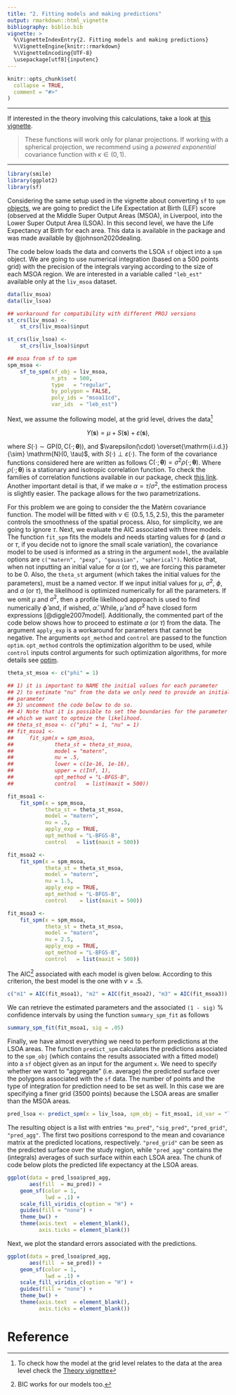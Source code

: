 ```yaml
---
title: "2. Fitting models and making predictions"
output: rmarkdown::html_vignette
bibliography: biblio.bib
vignette: >
  %\VignetteIndexEntry{2. Fitting models and making predictions}
  %\VignetteEngine{knitr::rmarkdown}
  %\VignetteEncoding{UTF-8}
  \usepackage[utf8]{inputenc}
---
```


```r
knitr::opts_chunk$set(
  collapse = TRUE,
  comment = "#>"
)
```

---

If interested in the theory involving this calculations, take a look at [this
vignette](https://lcgodoy.me/smile/articles/theory.html).

> These functions will work only for planar projections. If working with a
> spherical projection, we recommend using a _powered exponential_ covariance
> function with $\kappa \in (0, 1)$.

---

```r
library(smile)
library(ggplot2)
library(sf)
```

Considering the same setup used in the vignette about converting `sf` to `spm`
[objects](https://lcgodoy.me/smile/articles/sf-to-spm.html), we are going to
predict the Life Expectation at Birth (LEF) score (observed at the Middle Super
Output Areas (MSOA), in Liverpool, into the Lower Super Output Area (LSOA). In
this second level, we have the Life Expectancy at Birth for each area. This data
is available in the package and was made available by @johnson2020dealing.


The code below loads the data and converts the LSOA `sf` object into a `spm`
object. We are going to use numerical integration (based on a 500 points grid)
with the precision of the integrals varying according to the size of each MSOA
region. We are interested in a variable called `"leb_est"` available only at the
`liv_msoa` dataset.
```R
data(liv_msoa)
data(liv_lsoa)

## workaround for compatibility with different PROJ versions
st_crs(liv_msoa) <-
    st_crs(liv_msoa)$input

st_crs(liv_lsoa) <-
    st_crs(liv_lsoa)$input

## msoa from sf to spm
spm_msoa <-
    sf_to_spm(sf_obj = liv_msoa,
              n_pts  = 500,
              type   = "regular",
              by_polygon = FALSE,
              poly_ids = "msoa11cd",
              var_ids  = "leb_est")
```

Next, we assume the following model, at the grid level, drives the data^[To
check how the model at the grid level relates to the data at the area level
check the [Theory vignette](https://lcgodoy.me/smile/articles/theory.html)] 

$$Y(\mathbf{s}) = \mu + S(\mathbf{s}) + \varepsilon(\mathbf{s}), $$ 

where $S(\cdot) \sim \mathrm{GP}(0, \mathrm{C}(\cdot ; \,
\boldsymbol{\theta}))$, and $\varepsilon(\cdot) \overset{\mathrm{i.i.d.}}{\sim}
\mathrm{N}(0, \tau)$, with $S(\cdot) \perp \varepsilon(\cdot)$. The form of the
covariance functions considered here are written as follows $\mathrm{C}(\cdot ;
\, \boldsymbol{\theta} ) = \sigma^2 \rho(\cdot ; \, \boldsymbol{\theta})$. Where
$\rho(\cdot ; \, \boldsymbol{\theta})$ is a stationary and isotropic correlation
function. To check the families of correlation functions available in our
package, check [this
link](https://lcgodoy.me/smile/articles/sp-cov-functions.html). Another
important detail is that, if we make $\alpha = \tau / \sigma^2$, the estimation
process is slightly easier. The package allows for the two parametrizations.


For this problem we are going to consider the the Matérn covariance
function. The model will be fitted with $\nu \in \{0.5, 1.5, 2.5\}$, this the parameter
controls the smoothness of the spatial process. Also, for simplicity, we are
going to ignore $\tau$. Next, we evaluate the AIC associated with three
models. The function `fit_spm` fits the models and needs starting values for
$\phi$ (and $\alpha$ or $\tau$, if you decide not to ignore the small scale
variation), the covariance model to be used is informed as a string in the
argument `model`, the available options are `c("matern", "pexp", "gaussian",
"spherical")`. Notice that, when not inputting an initial value for $\alpha$ (or
$\tau$), we are forcing this parameter to be 0. Also, the `theta_st` argument
(which takes the initial values for the parameters), must be a named vector. If
we input initial values for $\mu$, $\sigma^2$, $\phi$, and $\alpha$ (or $\tau$),
the likelihood is optimized numerically for all the parameters. If we omit $\mu$
and $\sigma^2$, then a profile likelihood approach is used to find numerically
$\hat{\phi}$ and, if wished, $\hat{\alpha}$. While, $\hat{\mu}$ and
$\hat{\sigma}^2$ have closed form expressions [@diggle2007model]. Additionally,
the commented part of the code below shows how to proceed to estimate $\alpha$
(or $\tau$) from the data. The argument `apply_exp` is a workaround for
parameters that cannot be negative. The arguments `opt_method` and `control` are
passed to the function `optim`. `opt_method` controls the optimization algorithm
to be used, while `control` inputs control arguments for such optimization
algorithms, for more details see
[optim](https://stat.ethz.ch/R-manual/R-devel/library/stats/html/optim.html).
```R
theta_st_msoa <- c("phi" = 1)

## 1) it is important to NAME the initial values for each parameter
## 2) to estimate "nu" from the data we only need to provide an initial value for such
## parameter
## 3) uncomment the code below to do so.
## 4) Note that it is possible to set the boundaries for the parameter space on
## which we want to optmize the likelihood.
## theta_st_msoa <- c("phi" = 1, "nu" = 1)
## fit_msoa1 <-
##     fit_spm(x = spm_msoa,
##             theta_st = theta_st_msoa,
##             model = "matern",
##             nu = .5,
##             lower = c(1e-16, 1e-16),
##             upper = c(Inf, 1),
##             opt_method = "L-BFGS-B",
##             control   = list(maxit = 500))

fit_msoa1 <-
    fit_spm(x = spm_msoa,
            theta_st = theta_st_msoa,
            model = "matern",
            nu = .5,
            apply_exp = TRUE,
            opt_method = "L-BFGS-B",
            control   = list(maxit = 500))

fit_msoa2 <-
    fit_spm(x = spm_msoa,
            theta_st = theta_st_msoa,
            model = "matern",
            nu = 1.5,
            apply_exp = TRUE,
            opt_method = "L-BFGS-B",
            control    = list(maxit = 500))

fit_msoa3 <-
    fit_spm(x = spm_msoa,
            theta_st = theta_st_msoa,
            model = "matern",
            nu = 2.5,
            apply_exp = TRUE,
            opt_method = "L-BFGS-B",
            control   = list(maxit = 500))
```
The AIC^[BIC works for our models too.] associated with each model is given
below. According to this criterion, the best model is the one with $\nu =
.5$.
```r
c("m1" = AIC(fit_msoa1), "m2" = AIC(fit_msoa2), "m3" = AIC(fit_msoa3))
```
We can retrieve the estimated parameters and the associated `(1 - sig)` %
confidence intervals by using the function `summary_spm_fit` as follows
```R
summary_spm_fit(fit_msoa1, sig = .05)
```
Finally, we have almost everything we need to perform predictions at the LSOA
areas. The function `predict_spm` calculates the predictions associated to the
`spm_obj` (which contains the results associated with a fitted model) into a
`sf` object given as an input for the argument `x`. We need to specify whether
we want to "aggregate" (i.e. average) the predicted surface over the polygons
associated with the `sf` data. The number of points and the type of integration
for prediction need to be set as well. In this case we are specifying a finer
grid (3500 points) because the LSOA areas are smaller than the MSOA areas.
```R
pred_lsoa <- predict_spm(x = liv_lsoa, spm_obj = fit_msoa1, id_var = "lsoa11cd")
```
The resulting object is a list with entries `"mu_pred"`, `"sig_pred"`,
`"pred_grid"`, `"pred_agg"`. The first two positions correspond to the mean and
covariance matrix at the predicted locations, respectively. `"pred_grid"` can be
seen as the predicted surface over the study region, while `"pred_agg"` contains
the (integrals) averages of such surface within each LSOA area. The chunk of
code below plots the predicted life expectancy at the LSOA areas.
```R
ggplot(data = pred_lsoa$pred_agg,
       aes(fill  = mu_pred)) +
    geom_sf(color = 1,
            lwd = .1) +
    scale_fill_viridis_c(option = "H") +
    guides(fill = "none") +
    theme_bw() +
    theme(axis.text  = element_blank(),
          axis.ticks = element_blank())
```

Next, we plot the standard errors associated with the predictions.
```R
ggplot(data = pred_lsoa$pred_agg,
       aes(fill  = se_pred)) +
    geom_sf(color = 1,
            lwd = .1) +
    scale_fill_viridis_c(option = "H") +
    guides(fill = "none") +
    theme_bw() +
    theme(axis.text  = element_blank(),
          axis.ticks = element_blank())
```

# Reference
